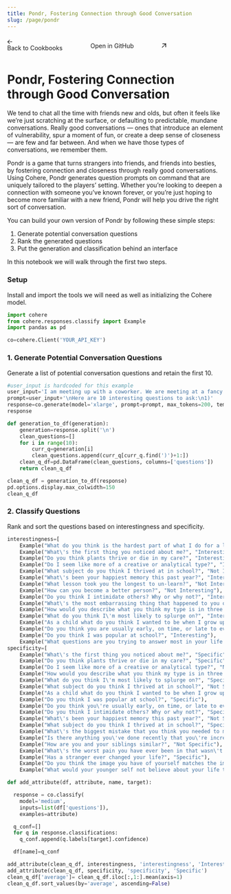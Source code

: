 ```yaml
---
title: Pondr, Fostering Connection through Good Conversation
slug: /page/pondr
---
```


<div class="cookbook-nav-container">
  <a href="/page/cookbooks" class="back-button pt-10 group inline-block cursor-pointer font-medium " rel="noreferrer"
    target="_self">
    <div class="pr-1 inline-block group-hover:no-underline">
      <svg width="11.8" height="11" viewBox="0 0 14 13" fill="none" xmlns="http://www.w3.org/2000/svg">
        <path
          d="M1.1554 7.20808C1.35066 7.40335 1.66724 7.40335 1.8625 7.20808L7.18477 1.88582C7.38003 1.69055 7.38003 1.37397 7.18477 1.17871L6.83121 0.825157C6.63595 0.629895 6.31937 0.629896 6.12411 0.825157L0.801842 6.14742C0.60658 6.34269 0.60658 6.65927 0.801842 6.85453L1.1554 7.20808Z"
          fill="currentColor" />
        <path
          d="M1.1554 5.79226C1.35066 5.597 1.66724 5.597 1.8625 5.79226L7.18477 11.1145C7.38003 11.3098 7.38003 11.6264 7.18477 11.8216L6.83121 12.1752C6.63595 12.3705 6.31937 12.3705 6.12411 12.1752L0.801842 6.85292C0.60658 6.65766 0.60658 6.34108 0.801842 6.14582L1.1554 5.79226Z"
          fill="currentColor" />
        <path
          d="M2.52491 6.23674C2.52492 5.9606 2.74878 5.73675 3.02491 5.73675H6.28412C6.4513 5.73675 6.60742 5.8203 6.70015 5.95941L7.03347 6.45941C7.25499 6.79169 7.01679 7.23675 6.61745 7.23675H3.0249C2.74876 7.23675 2.5249 7.01289 2.5249 6.73674L2.52491 6.23674Z"
          fill="currentColor" />
        <path
          d="M13.5517 6.73676C13.5517 7.0129 13.3278 7.23675 13.0517 7.23675H8.79246C8.62528 7.23675 8.46916 7.1532 8.37643 7.0141L8.04311 6.5141C7.8216 6.18182 8.05979 5.73675 8.45914 5.73675H13.0517C13.3278 5.73675 13.5517 5.96062 13.5517 6.23676L13.5517 6.73676Z"
          fill="currentColor" />
      </svg>
    </div>
    Back to Cookbooks
  </a>

  <a href=https://github.com/cohere-ai/notebooks/blob/main/notebooks/guides/Pondr_Question_Generation.ipynb class="github-button pt-10 group inline-block cursor-pointer font-medium " rel="noreferrer"
    target="_blank">
    Open in GitHub
    <div class="pl-1 inline-block group-hover:no-underline">
      <svg width="14" height="10" viewBox="0 0 14 10" fill="none" xmlns="http://www.w3.org/2000/svg">
        <path
          d="M8.63218 0.366821C8.35604 0.366821 8.13218 0.590679 8.13218 0.866821V8.39364C8.13218 8.66978 8.35604 8.89364 8.63218 8.89364H9.13218C9.40832 8.89364 9.63218 8.66978 9.63218 8.39364V0.866821C9.63218 0.590678 9.40832 0.366821 9.13218 0.366821H8.63218Z"
          fill="currentColor" />
        <path
          d="M9.63332 1.36796C9.63332 1.6441 9.40946 1.86796 9.13332 1.86796H1.6065C1.33035 1.86796 1.1065 1.6441 1.1065 1.36796V0.867956C1.1065 0.591813 1.33035 0.367956 1.6065 0.367956H9.13332C9.40946 0.367956 9.63332 0.591813 9.63332 0.867956V1.36796Z"
          fill="currentColor" />
        <path
          d="M8.35063 2.02206C8.54588 2.21732 8.54588 2.5339 8.35062 2.72916L6.04601 5.03377C5.9278 5.15198 5.75833 5.20329 5.59439 5.1705L5.00515 5.05264C4.61356 4.97432 4.46728 4.49118 4.74966 4.2088L7.28997 1.66849C7.48523 1.47323 7.80182 1.47323 7.99708 1.6685L8.35063 2.02206Z"
          fill="currentColor" />
        <path
          d="M0.199967 9.46558C0.0047119 9.27032 0.0047151 8.95374 0.199974 8.75848L3.21169 5.74677C3.3299 5.62855 3.49938 5.57724 3.66331 5.61003L4.25256 5.72789C4.64414 5.80621 4.79042 6.28935 4.50804 6.57173L1.26063 9.81915C1.06536 10.0144 0.748774 10.0144 0.553513 9.81914L0.199967 9.46558Z"
          fill="currentColor" />
      </svg>
    </div>
  </a>
</div>

<div>
  <h1>Pondr, Fostering Connection through Good Conversation</h1>
</div>

<style>
  .header {
    padding: 9px 0 17px 0;
    display: flex;
    flex-direction: column;
  }

  a[href],
  .field-description a:not([href=""]),
  .markdown-body a[href],
  .markdown-body a:not([href=""]) {
    text-decoration: none;
  }

  #content {
    padding: 0 32px;
  }

  #content-head {
    display: none;
  }

  .guide-page-title {
    font-size: 29px !important;
  }

  .back-button .github-button {
    border-radius: 0 !important;
    border-width: 0 !important;
    background-color: inherit !important;
  }

  .cookbook-nav-container {
    display: flex;
    flex-direction: row;
    justify-content: space-between;
    align-items: center;
  }

  @media only screen and (min-width: 620px) {
    .guide-page-title {
      width: 70%;
    }

    .header {
      display: flex;
      flex-direction: row;
      align-items: center;
      justify-content: space-between;
      padding: 9px 0 17px 0;
    }

    .git--button {
      width: 145px !important;
      display: flex;
      flex-direction: row;
      justify-content: center;
      align-items: center;
      padding: 8px 16px;

      width: 154px;
      height: 35px;

      background: #D4D9D4;
      border: 1px solid #9DAAA4;
      border-radius: 6px;
    }
  }


  @media only screen and (min-width: 1024px) {
    .guide-page-title {
      font-size: 46px !important;
    }

    .header {
      padding: 9px 0 32px 0;
    }
  }
</style>


We tend to chat all the time with friends new and olds, but often it feels like we’re just scratching at the surface, or defaulting to predictable, mundane conversations. Really good conversations — ones that introduce an element of vulnerability, spur a moment of fun, or create a deep sense of closeness — are few and far between. And when we have those types of conversations, we remember them.

Pondr is a game that turns strangers into friends, and friends into besties, by fostering connection and closeness through really good conversations. Using Cohere, Pondr generates question prompts on command that are uniquely tailored to the players’ setting. Whether you’re looking to deepen a connection with someone you’ve known forever, or you’re just hoping to become more familiar with a new friend, Pondr will help you drive the right sort of conversation.

You can build your own version of Pondr by following these simple steps: 

1. Generate potential conversation questions
2. Rank the generated questions
3. Put the generation and classification behind an interface

In this notebook we will walk through the first two steps.

### Setup

Install and import the tools we will need as well as initializing the Cohere model.

```python
import cohere
from cohere.responses.classify import Example
import pandas as pd
```

```python
co=cohere.Client('YOUR_API_KEY')
```

### 1. Generate Potential Conversation Questions

Generate a list of potential conversation questions and retain the first 10.

```python
#user_input is hardcoded for this example
user_input='I am meeting up with a coworker. We are meeting at a fancy restaurant. I wanna ask some interesting questions. These questions should be deep.'
prompt=user_input+'\nHere are 10 interesting questions to ask:\n1)'
response=co.generate(model='xlarge', prompt=prompt, max_tokens=200, temperature=5).generations[0].text
response
```

```python
def generation_to_df(generation):
    generation=response.split('\n')
    clean_questions=[]
    for i in range(10):
        curr_q=generation[i]
        clean_questions.append(curr_q[curr_q.find(')')+1:])
    clean_q_df=pd.DataFrame(clean_questions, columns=['questions'])
    return clean_q_df
```

```python
clean_q_df = generation_to_df(response)
pd.options.display.max_colwidth=150
clean_q_df
```

### 2. Classify Questions

Rank and sort the questions based on interestingness and specificity.

```python
interestingness=[
    Example("What do you think is the hardest part of what I do for a living?", "Not Interesting"), 
    Example("What\'s the first thing you noticed about me?", "Interesting"), 
    Example("Do you think plants thrive or die in my care?", "Interesting"), 
    Example("Do I seem like more of a creative or analytical type?", "Interesting"), 
    Example("What subject do you think I thrived at in school?", "Not Interesting"), 
    Example("What\'s been your happiest memory this past year?", "Interesting"), 
    Example("What lesson took you the longest to un-learn?", "Not Interesting"), 
    Example("How can you become a better person?", "Not Interesting"), 
    Example("Do you think I intimidate others? Why or why not?", "Interesting"), 
    Example("What\'s the most embarrassing thing that happened to you on a date?", "Not Interesting"), 
    Example("How would you describe what you think my type is in three words?", "Interesting"), 
    Example("What do you think I\'m most likely to splurge on?", "Interesting"), 
    Example("As a child what do you think I wanted to be when I grow up?", "Interesting"), 
    Example("Do you think you are usually early, on time, or late to events?", "Not Interesting"), 
    Example("Do you think I was popular at school?", "Interesting"), 
    Example("What questions are you trying to answer most in your life right now?", "Not Interesting")]
specificity=[
    Example("What\'s the first thing you noticed about me?", "Specific"), 
    Example("Do you think plants thrive or die in my care?", "Specific"), 
    Example("Do I seem like more of a creative or analytical type?", "Not Specific"), 
    Example("How would you describe what you think my type is in three words?", "Not Specific"), 
    Example("What do you think I\'m most likely to splurge on?", "Specific"), 
    Example("What subject do you think I thrived at in school?", "Not Specific"), 
    Example("As a child what do you think I wanted to be when I grow up?", "Specific"), 
    Example("Do you think I was popular at school?", "Specific"), 
    Example("Do you think you\'re usually early, on time, or late to events?", "Specific"), 
    Example("Do you think I intimidate others? Why or why not?", "Specific"), 
    Example("What\'s been your happiest memory this past year?", "Not Specific"), 
    Example("What subject do you think I thrived at in school?", "Specific"), 
    Example("What\'s the biggest mistake that you think you needed to make to become who you are now?", "Specific"), 
    Example("Is there anything you\'ve done recently that you\'re incredibly proud of?", "Not Specific"), 
    Example("How are you and your siblings similar?", "Not Specific"), 
    Example("What\'s the worst pain you have ever been in that wasn\'t physical?", "Specific"), 
    Example("Has a stranger ever changed your life?", "Specific"), 
    Example("Do you think the image you have of yourself matches the image other people see you as?", "Specific"), 
    Example("What would your younger self not believe about your life today?", "Specific")]
```

```python
def add_attribute(df, attribute, name, target):

  response = co.classify(
    model='medium',
    inputs=list(df['questions']),
    examples=attribute)

  q_conf=[]
  for q in response.classifications:
    q_conf.append(q.labels[target].confidence)

  df[name]=q_conf
```

```python
add_attribute(clean_q_df, interestingness, 'interestingness', 'Interesting')
add_attribute(clean_q_df, specificity, 'specificity', 'Specific')
clean_q_df['average']= clean_q_df.iloc[:,1:].mean(axis=1)
clean_q_df.sort_values(by='average', ascending=False)
```

